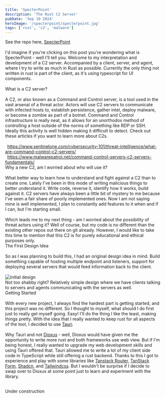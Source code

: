 ```yaml
---
title: 'SpecterPoint'
description: 'The Rust C2 Server'
pubDate: 'Sep 10 2024'
heroImage: '/specterpoint/specterpoint.jpg'
tags: ['rust', 'c2', 'malware']
---
```


See the repo here,  <a class="text-primary" href="https://github.com/zurtix/SpecterPoint">SpecterPoint</a><br/><br/>
I'd imagine if you're clicking on this post you're wondering what is SpecterPoint - well I'll tell you. Welcome to my interpretation and development of a C2 server. Accompanied by a client, server, and agent, where I try to write as much in Rust as possible. Currently the only thing not written in rust is part of the client, as it's using typescript for UI components.<br/><br/>
<span class="text-xl">What is a C2 server?</span><br/><br/>
A C2, or also known as a Command and Control server, is a tool used in the vast arsenal of a threat actor. Actors will use C2 servers to communicate with infected hosts to, establish persistence, gather intel, deploy malware, or become a zombie as part of a botnet. Command and Control infrastructure is really neat, as it allows for an unorthodox method of controlling a host outside of the norms of something like RDP or SSH. Ideally this activity is well hidden making it difficult to detect. Check out these articles if you want to learn more about C2s.<br/><br/>
&ensp;<span class="text-primary">https://www.sentinelone.com/cybersecurity-101/threat-intelligence/what-are-command-control-c2-servers/</span>  
&ensp;<span class="text-primary">https://www.malwarepatrol.net/command-control-servers-c2-servers-fundamentals/</span>
<br/>
<span class="text-xl">Why a new C2, am I worried about who will use it?</span><br/><br/>
What better way to learn how to understand and fight against a C2 than to create one. Lately I've been in this mode of writing malicious things to better understand it. Write code, reverse it, identify how it works, build against it. C2 servers have always been a little bit of mystery to me because I've seen a fair share of poorly implemented ones. Now I am not saying mine is well implemented, I plan to constantly add features to it when and if I can, but I'm starting small.<br/><br/>
Which leads me to my next thing - am I worried about the possibility of threat actors using it? Well of course, but my code is no different than the existing other repos out there on git already. However, I would like to take this time to mention that this C2 is for purely educational and ethical purposes only.
<br/>
<span class="text-xl">The First Design Idea</span><br/><br/>
So as I was planning to build this, I had an original design idea in mind. Build something capable of hosting multiple endpoint and listeners, support for deploying several servers that would feed information back to the client.<br/><br/>
![initial design](../images/specterpoint/initial_design.png)
<br/>
Not too shabby right? Relatively simple design where we have clients talking to servers and agents communicating with the servers as well.
<br/>
<span class="text-xl">Getting Started</span><br/><br/>
With every new project, I always find the hardest part is getting started, and this project was no different. So I thought to myself, what should I do first just to really get myself going. Easy! I'll do the thing I like the least, making things pretty. With the idea that I really wanted to keep rust for all aspects of the tool, I decided to use <a class="text-primary" href="https://tauri.app/">Tauri</a>.<br/><br/>
Why Tauri and not <a href="https://dioxuslabs.com/">Dioxus</a> - well, Dioxus would have given me the opportunity to write more rust and both frameworks use web view. But if I'm being honest, I really wanted to upgrade my web development skills and using Tauri offered that. Tauri allowed me to write a lot of my client side code in TypeScript while still offering a rust backend. Thanks to this I got to experience and play with some libraries like <a class="text-primary" href="https://tanstack.com/router/latest/docs/framework/react/overview">Tanstack Router</a>, <a class="text-primary" href="https://tanstack.com/form/latest/docs/overview">TanStack Form</a>, <a class="text-primary" href="https://ui.shadcn.com/">Shadcn</a>, and <a class="text-primary" href="https://tailwindcss.com/">Tailwindcss</a>. But I wouldn't be surprise if I decide to swap over to Dioxus at some point just to learn and experiment with the library.<br/><br/>

Under construction
